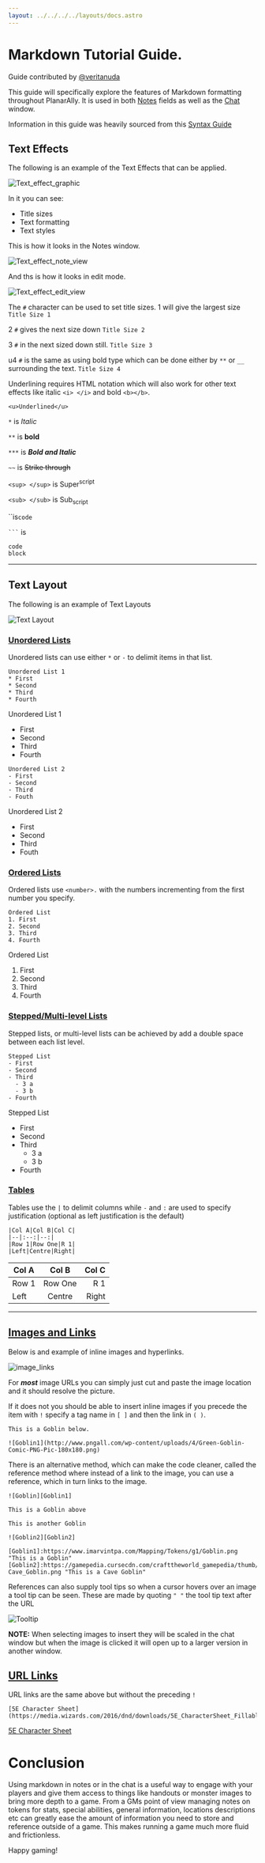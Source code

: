 ```yaml
---
layout: ../../../../layouts/docs.astro
---
```


# **Markdown Tutorial Guide.**

Guide contributed by [@veritanuda](https://keybase.io/veritanuda)

This guide will specifically explore the features of Markdown formatting throughout PlanarAlly. It is used in both [Notes](../../../../docs/game/notes) fields as well as the [Chat](../../../../docs/game/chat) window.

Information in this guide was heavily sourced from this [Syntax Guide](https://markdown-it.github.io/)

## **Text Effects**

The following is an example of the Text Effects that can be applied.

![Text_effect_graphic](./assets/Text_effect_graphic.png)

In it you can see:

- Title sizes
- Text formatting
- Text styles

This is how it looks in the Notes window.

![Text_effect_note_view](./assets/Text_effect_note_view.png)

And ths is how it looks in edit mode.

![Text_effect_edit_view](./assets/Text_effect_edit_view.png)

The `#` character can be used to set title sizes. 1 will give the largest size `Title Size 1`

2 `#` gives the next size down `Title Size 2`

3 `#` in the next sized down still. `Title Size 3`

u4 `#` is the same as using bold type which can be done either by `**` or `__` surrounding the text. `Title Size 4`

Underlining requires HTML notation which will also work for other text effects like italic `<i> </i>` and bold `<b></b>`.

`<u>Underlined</u>`

`*` is _Italic_

`**` is **bold**

`***` is **_Bold and Italic_**

`~~` is ~~Strike through~~

`<sup> </sup>` is Super<sup>script</sup>

`<sub> </sub>` is Sub<sub>script</sub>

``is`code`

` ``` ` is

```
code
block
```

---

## **Text Layout**

The following is an example of Text Layouts

![Text Layout](./assets/Text_Layout.png)

### <u>Unordered Lists</u>

Unordered lists can use either `*` or `-` to delimit items in that list.

```
Unordered List 1
* First
* Second
* Third
* Fourth
```

Unordered List 1

- First
- Second
- Third
- Fourth

```
Unordered List 2
- First
- Second
- Third
- Fouth
```

Unordered List 2

- First
- Second
- Third
- Fouth

### <u>Ordered Lists</u>

Ordered lists use `<number>.` with the numbers incrementing from the first number you specify.

```
Ordered List
1. First
2. Second
3. Third
4. Fourth
```

Ordered List

1. First
2. Second
3. Third
4. Fourth

### <u>Stepped/Multi-level Lists</u>

Stepped lists, or multi-level lists can be achieved by add a double space between each list level.

```
Stepped List
- First
- Second
- Third
  - 3 a
  - 3 b
- Fourth
```

Stepped List

- First
- Second
- Third
    - 3 a
    - 3 b
- Fourth

### <u>Tables</u>

Tables use the `|` to delimit columns while `-` and `:` are used to specify justification (optional as left justification is the default)

```
|Col A|Col B|Col C|
|--|:--:|--:|
|Row 1|Row One|R 1|
|Left|Centre|Right|
```

| Col A |  Col B  | Col C |
| ----- | :-----: | ----: |
| Row 1 | Row One |   R 1 |
| Left  | Centre  | Right |

---

## <u>Images and Links</u>

Below is and example of inline images and hyperlinks.

![image_links](./assets/Image_links.png)

For **_most_** image URLs you can simply just cut and paste the image location and it should resolve the picture.

If it does not you should be able to insert inline images if you precede the item with `!` specify a tag name in `[ ]` and then the link in `( )`.

```
This is a Goblin below.

![Goblin1](http://www.pngall.com/wp-content/uploads/4/Green-Goblin-Comic-PNG-Pic-180x180.png)
```

There is an alternative method, which can make the code cleaner, called the reference method where instead of a link to the image, you can use a reference, which in turn links to the image.

```
![Goblin][Goblin1]

This is a Goblin above

This is another Goblin

![Goblin2][Goblin2]

[Goblin1]:https://www.imarvintpa.com/Mapping/Tokens/g1/Goblin.png "This is a Goblin"
[Goblin2]:https://gamepedia.cursecdn.com/crafttheworld_gamepedia/thumb/b/be/Cave_Goblin.png/150px-Cave_Goblin.png "This is a Cave Goblin"
```

References can also supply tool tips so when a cursor hovers over an image a tool tip can be seen. These are made by quoting `" "` the tool tip text after the URL

![Tooltip](assets/Tooltip-image.png)

**NOTE:** When selecting images to insert they will be scaled in the chat window but when the image is clicked it will open up to a larger version in another window.

## <u>**URL Links**</u>

URL links are the same above but without the preceding `!`

```
[5E Character Sheet](https://media.wizards.com/2016/dnd/downloads/5E_CharacterSheet_Fillable.pdf)
```

[5E Character Sheet](https://media.wizards.com/2016/dnd/downloads/5E_CharacterSheet_Fillable.pdf)

# Conclusion

Using markdown in notes or in the chat is a useful way to engage with your players and give them access to things like handouts or monster images to bring more depth to a game. From a GMs point of view managing notes on tokens for stats, special abilities, general information, locations descriptions etc can greatly ease the amount of information you need to store and reference outside of a game. This makes running a game much more fluid and frictionless.

Happy gaming!
